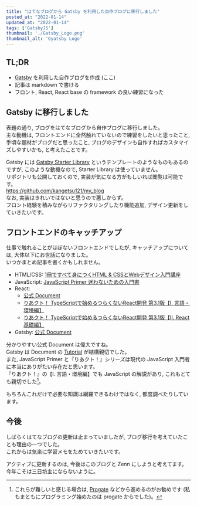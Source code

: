 ```yaml
---
title: "はてなブログから Gatsby を利用した自作ブログに移行しました"
posted_at: "2022-01-14"
updated_at: "2022-01-14"
tags: ['GatsbyJS']
thumbnail: './Gatsby_Logo.png'
thumbnail_alt: 'Gyatsby Logo'
---
```


## TL;DR

- [Gatsby](https://www.gatsbyjs.com/) を利用した自作ブログを作成 (ここ)
- 記事は markdown で書ける
- フロント, React, React base の framework の良い練習になった

## Gatsby に移行しました

表題の通り, ブログをはてなブログから自作ブログに移行しました。  
主な動機は, フロントエンドに全然触れていないので練習をしたいと思ったこと, 手頃な題材がブログだと思ったこと, ブログのデザインも自作すればカスタマイズしやすいかも, と考えたことです。

Gatsby には [Gatsby Starter Library](https://www.gatsbyjs.com/starters/) というテンプレートのようなものもあるのですが, このような動機なので, Starter Library は使っていません。  
リポジトリも公開しておくので, 実装が気になる方がもしいれば閲覧は可能です。  
https://github.com/kangetsu121/my_blog  
なお, 実装はきれいではないと思うので悪しからず。  
フロント経験を積みながらリファクタリングしたり機能追加, デザイン更新をしていきたいです。

## フロントエンドのキャッチアップ

仕事で触れることがほぼないフロントエンドでしたが, キャッチアップについては, 大体以下にお世話になりました。  
いつかまとめ記事を書くかもしれません。

- HTML/CSS: [1冊ですべて身につくHTML & CSSとWebデザイン入門講座](https://www.sbcr.jp/product/4797398892/)
- JavaScript: [JavaScript Primer 迷わないための入門書](https://jsprimer.net/)
- React:
  - [公式 Document](https://reactjs.org/)
  - [りあクト！ TypeScriptで始めるつらくないReact開発 第3.1版【Ⅰ. 言語・環境編】](https://oukayuka.booth.pm/items/2368045)
  - [りあクト！ TypeScriptで始めるつらくないReact開発 第3.1版【Ⅱ. React基礎編】](https://oukayuka.booth.pm/items/2368019)
- Gatsby: [公式 Document](https://www.gatsbyjs.com/docs)

分かりやすい公式 Document は偉大ですね。  
Gatsby は Document の [Tutorial](https://www.gatsbyjs.com/docs/tutorial/) が結構親切でした。  
また, JavaScript Primer と『りあクト！』シリーズは現代の JavaScript 入門者に本当にありがたい存在だと思います。  
『りあクト！』の【Ⅰ. 言語・環境編】でも JavaScript の解説があり, これもとても親切でした[^1]。

もちろんこれだけで必要な知識は網羅できるわけではなく, 都度調べたりしています。

## 今後

しばらくはてなブログの更新は止まっていましたが, ブログ移行を考えていたことも理由の一つでした。  
これからは気楽に学習メモをためていきたいです。

アクティブに更新するのは, 今後はこのブログと Zenn にしようと考えてます。  
今年こそは三日坊主にならないように。

[^1]: これらが難しいと感じる場合は, [Progate](https://prog-8.com/) などから進めるのがお勧めです (私もまともにプログラミング始めたのは progate からでした)。
